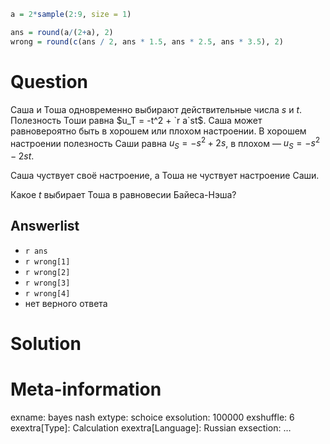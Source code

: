```r
a = 2*sample(2:9, size = 1)

ans = round(a/(2+a), 2)
wrong = round(c(ans / 2, ans * 1.5, ans * 2.5, ans * 3.5), 2)
```

Question
========
Саша и Тоша одновременно выбирают действительные числа $s$ и $t$. 
Полезность Тоши равна $u_T = -t^2 + `r a`st$. 
Саша может равновероятно быть в хорошем или плохом настроении. 
В хорошем настроении полезность Саши равна $u_S = -s^2 + 2s$, в плохом — $u_S = -s^2 - 2st$.  

Саша чуствует своё настроение, а Тоша не чуствует настроение Саши. 

Какое $t$ выбирает Тоша в равновесии Байеса-Нэша?

Answerlist
----------
*  `r ans`
*  `r wrong[1]`
*  `r wrong[2]`
*  `r wrong[3]`
*  `r wrong[4]`
*  нет верного ответа


Solution
========


Meta-information
================
exname: bayes nash
extype: schoice
exsolution: 100000
exshuffle: 6
exextra[Type]: Calculation
exextra[Language]: Russian
exsection: ...
